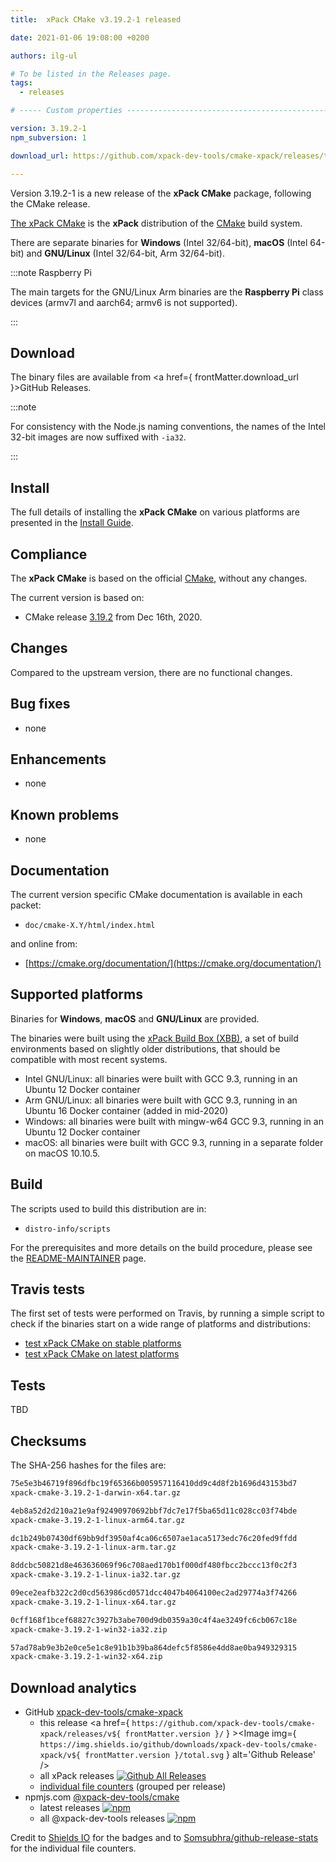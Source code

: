 ```yaml
---
title:  xPack CMake v3.19.2-1 released

date: 2021-01-06 19:08:00 +0200

authors: ilg-ul

# To be listed in the Releases page.
tags:
  - releases

# ----- Custom properties -----------------------------------------------------

version: 3.19.2-1
npm_subversion: 1

download_url: https://github.com/xpack-dev-tools/cmake-xpack/releases/tag/v3.19.2-1/

---
```


Version 3.19.2-1 is a new release of the **xPack CMake** package, following the CMake release.

<!-- truncate -->


[The xPack CMake](https://xpack-dev-tools.github.io/cmake-xpack)
is the **xPack** distribution of the
[CMake](https://cmake.org) build system.

There are separate binaries for **Windows** (Intel 32/64-bit),
**macOS** (Intel 64-bit) and **GNU/Linux** (Intel 32/64-bit, Arm 32/64-bit).

:::note Raspberry Pi

The main targets for the GNU/Linux Arm
binaries are the **Raspberry Pi** class devices (armv7l and aarch64;
armv6 is not supported).

:::

## Download

The binary files are available from <a href={ frontMatter.download_url }>GitHub Releases</a>.

:::note

For consistency with the Node.js naming conventions, the names of the Intel 32-bit images are now suffixed with `-ia32`.

:::

## Install

The full details of installing the **xPack CMake** on various platforms
are presented in the [Install Guide](/docs/install/).

## Compliance

The **xPack CMake** is based on the official
[CMake](https://cmake.org),
without any changes.

The current version is based on:

- CMake release
[3.19.2](https://github.com/Kitware/CMake/releases/tag/v3.19.2/)
from Dec 16th, 2020.

## Changes

Compared to the upstream version, there are no functional changes.

## Bug fixes

- none

## Enhancements

- none

## Known problems

- none

## Documentation

The current version specific CMake documentation is available in each packet:

- `doc/cmake-X.Y/html/index.html`

and online from:

- [https://cmake.org/documentation/](https://cmake.org/documentation/)

## Supported platforms

Binaries for **Windows**, **macOS** and **GNU/Linux** are provided.

The binaries were built using the
[xPack Build Box (XBB)](https://github.com/xpack/xpack-build-box), a set
of build environments based on slightly older distributions, that should be
compatible with most recent systems.

- Intel GNU/Linux: all binaries were built with GCC 9.3, running in an
  Ubuntu 12 Docker container
- Arm GNU/Linux: all binaries were built with GCC 9.3, running in an
  Ubuntu 16 Docker container (added in mid-2020)
- Windows: all binaries were built with mingw-w64 GCC 9.3, running in an
  Ubuntu 12 Docker container
- macOS: all binaries were built with GCC 9.3, running in a separate
  folder on macOS 10.10.5.

## Build

The scripts used to build this distribution are in:

- `distro-info/scripts`

For the prerequisites and more details on the build procedure, please see the
[README-MAINTAINER](https://github.com/xpack-dev-tools/cmake-xpack/blob/xpack/README-MAINTAINER.md) page.

## Travis tests

The first set of tests were performed on Travis, by running
a simple script to check if the binaries start on a wide range of
platforms and distributions:

- [test xPack CMake on stable platforms](https://travis-ci.org/github/xpack-dev-tools/cmake-xpack/builds/753267034)
- [test xPack CMake on latest platforms](https://travis-ci.org/github/xpack-dev-tools/cmake-xpack/builds/753269372)

## Tests

TBD

## Checksums

The SHA-256 hashes for the files are:

```txt
75e5e3b46719f896dfbc19f65366b005957116410dd9c4d8f2b1696d43153bd7
xpack-cmake-3.19.2-1-darwin-x64.tar.gz

4eb8a52d2d210a21e9af92490970692bbf7dc7e17f5ba65d11c028cc03f74bde
xpack-cmake-3.19.2-1-linux-arm64.tar.gz

dc1b249b07430df69bb9df3950af4ca06c6507ae1aca5173edc76c20fed9ffdd
xpack-cmake-3.19.2-1-linux-arm.tar.gz

8ddcbc50821d8e463636069f96c708aed170b1f000df480fbcc2bccc13f0c2f3
xpack-cmake-3.19.2-1-linux-ia32.tar.gz

09ece2eafb322c2d0cd563986cd0571dcc4047b4064100ec2ad29774a3f74266
xpack-cmake-3.19.2-1-linux-x64.tar.gz

0cff168f1bcef68827c3927b3abe700d9db0359a30c4f4ae3249fc6cb067c18e
xpack-cmake-3.19.2-1-win32-ia32.zip

57ad78ab9e3b2e0ce5e1c8e91b1b39ba864defc5f8586e4dd8ae0ba949329315
xpack-cmake-3.19.2-1-win32-x64.zip
```

## Download analytics

- GitHub [xpack-dev-tools/cmake-xpack](https://github.com/xpack-dev-tools/cmake-xpack/)
  - this release <a href={ `https://github.com/xpack-dev-tools/cmake-xpack/releases/v${ frontMatter.version }/` } ><Image img={ `https://img.shields.io/github/downloads/xpack-dev-tools/cmake-xpack/v${ frontMatter.version }/total.svg` } alt='Github Release' /></a>
  - all xPack releases [![Github All Releases](https://img.shields.io/github/downloads/xpack-dev-tools/cmake-xpack/total.svg)](https://github.com/xpack-dev-tools/cmake-xpack/releases/)
  - [individual file counters](https://somsubhra.github.io/github-release-stats/?username=xpack-dev-tools&repository=cmake-xpack) (grouped per release)
- npmjs.com [@xpack-dev-tools/cmake](https://www.npmjs.com/package/@xpack-dev-tools/cmake)
  - latest releases [![npm](https://img.shields.io/npm/dw/@xpack-dev-tools/cmake.svg)](https://www.npmjs.com/package/@xpack-dev-tools/cmake/)
  - all @xpack-dev-tools releases [![npm](https://img.shields.io/npm/dt/@xpack-dev-tools/cmake.svg)](https://www.npmjs.com/package/@xpack-dev-tools/cmake/)

Credit to [Shields IO](https://shields.io) for the badges and to
[Somsubhra/github-release-stats](https://github.com/Somsubhra/github-release-stats)
for the individual file counters.

